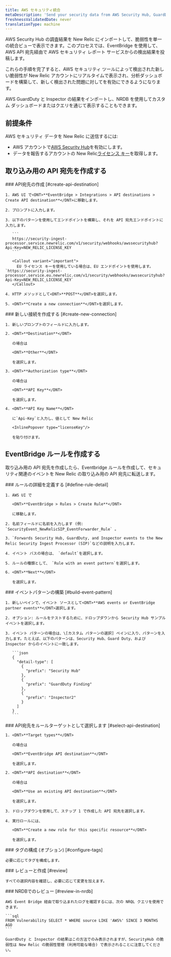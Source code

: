 ```yaml
---
title: AWS セキュリティ統合
metaDescription: 'Send your security data from AWS Security Hub, GuardDuty, and inspector directly to New Relic.'
freshnessValidatedDate: never
translationType: machine
---
```


AWS Security Hub の調査結果を New Relic にインポートして、脆弱性を単一の統合ビューで表示できます。このプロセスでは、EventBridge を使用して、AWS API 宛先経由で AWS セキュリティ レポート サービスからの検出結果を投稿します。

これらの手順を完了すると、AWS セキュリティ ツールによって検出された新しい脆弱性が New Relic アカウントにリアルタイムで表示され、分析ダッシュボードを構築して、新しく検出された問題に対して<InlinePopover type="alerts"/>を有効にできるようになります。

AWS GuardDuty と Inspector の結果をインポートし、NRDB を使用してカスタム ダッシュボードまたはクエリを通じて表示することもできます。

## 前提条件

AWS セキュリティ データを New Relic に送信するには:

* AWS アカウントで[AWS Security Hub](https://docs.aws.amazon.com/securityhub/latest/userguide/securityhub-settingup.html)を有効にします。
* データを報告するアカウントの New Relic[ライセンス キー](/docs/accounts-partnerships/install-new-relic/account-setup/license-key)を取得します。

## 取り込み用の API 宛先を作成する

<Steps>
  <Step>
    ### API宛先の作成 [#create-api-destination]

    1. AWS UI で<DNT>**EventBridge > Integrations > API destinations > Create API destination**</DNT>に移動します。

    2. プロンプトに入力します。

    3. 以下のパターンを使用してエンドポイントを構築し、それを API 宛先エンドポイントに入力します。

       ```
       https://security-ingest-processor.service.newrelic.com/v1/security/webhooks/awssecurityhub?Api-Key=NEW_RELIC_LICENSE_KEY
       ```

       <Callout variant="important">
         EU ライセンス キーを使用している場合は、EU エンドポイントを使用します。 `https://security-ingest-processor.service.eu.newrelic.com/v1/security/webhooks/awssecurityhub?Api-Key=NEW_RELIC_LICENSE_KEY`
       </Callout>

    4. HTTP メソッドとして<DNT>**POST**</DNT>を選択します。

    5. <DNT>**Create a new connection**</DNT>を選択します。
  </Step>

  <Step>
    ### 新しい接続を作成する [#create-new-connection]

    1. 新しいプロンプトのフィールドに入力します。

    2. <DNT>**Destination**</DNT>

       の場合は

       <DNT>**Other**</DNT>

       を選択します。

    3. <DNT>**Authorization type**</DNT>

       の場合は

       <DNT>**API Key**</DNT>

       を選択します。

    4. <DNT>**API Key Name**</DNT>

       に`Api-Key`と入力し、値として New Relic

       <InlinePopover type="licenseKey"/>

       を貼り付けます。
  </Step>
</Steps>

## EventBridge ルールを作成する

取り込み用の API 宛先を作成したら、Eventbridge ルールを作成して、セキュリティ関連のイベントを New Relic の取り込み用の API 宛先に転送します。

<Steps>
  <Step>
    ### ルールの詳細を定義する [#define-rule-detail]

    1. AWS UI で

       <DNT>**EventBridge > Rules > Create Rule**</DNT>

       に移動します。

    2. 名前フィールドに名前を入力します (例: `SecurityEvent_NewRelicSIP_EventForwarder_Rule` 。

    3. `Forwards Security Hub, GuardDuty, and Inspector events to the New Relic Security Ingest Processor (SIP)`などの説明を入力します。

    4. イベント バスの場合は、 `default`を選択します。

    5. ルールの種類として、 `Rule with an event pattern`を選択します。

    6. <DNT>**Next**</DNT>

       を選択します。
  </Step>

  <Step>
    ### イベントパターンの構築 [#build-event-pattern]

    1. 新しいペインで、イベント ソースとして<DNT>**AWS events or EventBridge partner events**</DNT>選択します。

    2. オプション: ルールをテストするために、ドロップダウンから Security Hub サンプル イベントを選択します。

    3. イベント パターンの場合は、\[カスタム パターンの選択] ペインに入り、パターンを入力します。たとえば、以下のパターンは、Security Hub、Guard Duty、および Inspector からのイベントに一致します。

       ```json
       {
         "detail-type": [
           {
             "prefix": "Security Hub"
           },
           {
             "prefix": "GuardDuty Finding"
           },
           {
             "prefix": "Inspector2"
           }
         ]
       }
       ```
  </Step>

  <Step>
    ### API宛先をルールターゲットとして選択します [#select-api-destination]

    1. <DNT>**Target types**</DNT>

       の場合は

       <DNT>**EventBridge API destination**</DNT>

       を選択します。

    2. <DNT>**API destination**</DNT>

       の場合は

       <DNT>**Use an existing API destination**</DNT>

       を選択します。

    3. ドロップダウンを使用して、ステップ 1 で作成した API 宛先を選択します。

    4. 実行ロールには、

       <DNT>**Create a new role for this specific resource**</DNT>

       を選択します。
  </Step>

  <Step>
    ### タグの構成 (オプション) [#configure-tags]

    必要に応じてタグを構成します。
  </Step>

  <Step>
    ### レビューと作成 [#review]

    すべての選択内容を確認し、必要に応じて変更を加えます。
  </Step>

  <Step>
    ### NRDBでのレビュー [#review-in-nrdb]

    AWS Event Bridge 経由で取り込まれたログを確認するには、次の NRQL クエリを使用できます。

    ```sql
    FROM Vulnerability SELECT * WHERE source LIKE 'AWS%' SINCE 3 MONTHS AGO
    ```

    GuardDuty と Inspector の結果はこの方法でのみ表示されますが、SecurityHub の脆弱性は New Relic の脆弱性管理 (利用可能な場合) で表示されることに注意してください。
  </Step>
</Steps>